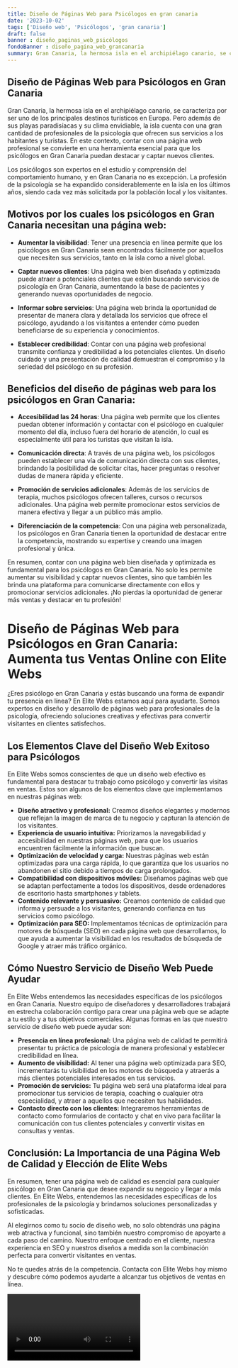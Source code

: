 ```yaml
---
title: Diseño de Páginas Web para Psicólogos en gran canaria
date: '2023-10-02'
tags: ['Diseño web', 'Psicólogos', 'gran canaria']
draft: false
banner : diseño_paginas_web_psicólogos
fondoBanner : diseño_pagina_web_grancanaria
summary: Gran Canaria, la hermosa isla en el archipiélago canario, se caracteriza por ser uno de los principales destinos turísticos en Europa. Pero además de sus playas paradisíacas y su clima envidiable, la isla cuenta con una gran cantidad de profesionales de la psicología que ofrecen sus servicios a los habitantes y turistas. En este contexto, contar con una página web profesional se convierte en una herramienta esencial para que los psicólogos en Gran Canaria puedan destacar y captar nuevos clientes.
---
```


## Diseño de Páginas Web para Psicólogos en Gran Canaria

Gran Canaria, la hermosa isla en el archipiélago canario, se caracteriza por ser uno de los principales destinos turísticos en Europa. Pero además de sus playas paradisíacas y su clima envidiable, la isla cuenta con una gran cantidad de profesionales de la psicología que ofrecen sus servicios a los habitantes y turistas. En este contexto, contar con una página web profesional se convierte en una herramienta esencial para que los psicólogos en Gran Canaria puedan destacar y captar nuevos clientes.

Los psicólogos son expertos en el estudio y comprensión del comportamiento humano, y en Gran Canaria no es excepción. La profesión de la psicología se ha expandido considerablemente en la isla en los últimos años, siendo cada vez más solicitada por la población local y los visitantes.

## Motivos por los cuales los psicólogos en Gran Canaria necesitan una página web:

- **Aumentar la visibilidad**: Tener una presencia en línea permite que los psicólogos en Gran Canaria sean encontrados fácilmente por aquellos que necesiten sus servicios, tanto en la isla como a nivel global.

- **Captar nuevos clientes**: Una página web bien diseñada y optimizada puede atraer a potenciales clientes que estén buscando servicios de psicología en Gran Canaria, aumentando la base de pacientes y generando nuevas oportunidades de negocio.

- **Informar sobre servicios**: Una página web brinda la oportunidad de presentar de manera clara y detallada los servicios que ofrece el psicólogo, ayudando a los visitantes a entender cómo pueden beneficiarse de su experiencia y conocimientos.

- **Establecer credibilidad**: Contar con una página web profesional transmite confianza y credibilidad a los potenciales clientes. Un diseño cuidado y una presentación de calidad demuestran el compromiso y la seriedad del psicólogo en su profesión.

## Beneficios del diseño de páginas web para los psicólogos en Gran Canaria:

- **Accesibilidad las 24 horas**: Una página web permite que los clientes puedan obtener información y contactar con el psicólogo en cualquier momento del día, incluso fuera del horario de atención, lo cual es especialmente útil para los turistas que visitan la isla.

- **Comunicación directa**: A través de una página web, los psicólogos pueden establecer una vía de comunicación directa con sus clientes, brindando la posibilidad de solicitar citas, hacer preguntas o resolver dudas de manera rápida y eficiente.

- **Promoción de servicios adicionales**: Además de los servicios de terapia, muchos psicólogos ofrecen talleres, cursos o recursos adicionales. Una página web permite promocionar estos servicios de manera efectiva y llegar a un público más amplio.

- **Diferenciación de la competencia**: Con una página web personalizada, los psicólogos en Gran Canaria tienen la oportunidad de destacar entre la competencia, mostrando su expertise y creando una imagen profesional y única.

En resumen, contar con una página web bien diseñada y optimizada es fundamental para los psicólogos en Gran Canaria. No solo les permite aumentar su visibilidad y captar nuevos clientes, sino que también les brinda una plataforma para comunicarse directamente con ellos y promocionar servicios adicionales. ¡No pierdas la oportunidad de generar más ventas y destacar en tu profesión!

<GifSeo />

<Cta />

# Diseño de Páginas Web para Psicólogos en Gran Canaria: Aumenta tus Ventas Online con Elite Webs

¿Eres psicólogo en Gran Canaria y estás buscando una forma de expandir tu presencia en línea? En Elite Webs estamos aquí para ayudarte. Somos expertos en diseño y desarrollo de páginas web para profesionales de la psicología, ofreciendo soluciones creativas y efectivas para convertir visitantes en clientes satisfechos.

## Los Elementos Clave del Diseño Web Exitoso para Psicólogos

En Elite Webs somos conscientes de que un diseño web efectivo es fundamental para destacar tu trabajo como psicólogo y convertir las visitas en ventas. Estos son algunos de los elementos clave que implementamos en nuestras páginas web:

- **Diseño atractivo y profesional:** Creamos diseños elegantes y modernos que reflejan la imagen de marca de tu negocio y capturan la atención de los visitantes.
- **Experiencia de usuario intuitiva:** Priorizamos la navegabilidad y accesibilidad en nuestras páginas web, para que los usuarios encuentren fácilmente la información que buscan.
- **Optimización de velocidad y carga:** Nuestras páginas web están optimizadas para una carga rápida, lo que garantiza que los usuarios no abandonen el sitio debido a tiempos de carga prolongados.
- **Compatibilidad con dispositivos móviles:** Diseñamos páginas web que se adaptan perfectamente a todos los dispositivos, desde ordenadores de escritorio hasta smartphones y tablets.
- **Contenido relevante y persuasivo:** Creamos contenido de calidad que informa y persuade a los visitantes, generando confianza en tus servicios como psicólogo.
- **Optimización para SEO:** Implementamos técnicas de optimización para motores de búsqueda (SEO) en cada página web que desarrollamos, lo que ayuda a aumentar la visibilidad en los resultados de búsqueda de Google y atraer más tráfico orgánico.

## Cómo Nuestro Servicio de Diseño Web Puede Ayudar

En Elite Webs entendemos las necesidades específicas de los psicólogos en Gran Canaria. Nuestro equipo de diseñadores y desarrolladores trabajará en estrecha colaboración contigo para crear una página web que se adapte a tu estilo y a tus objetivos comerciales. Algunas formas en las que nuestro servicio de diseño web puede ayudar son:

- **Presencia en línea profesional:** Una página web de calidad te permitirá presentar tu práctica de psicología de manera profesional y establecer credibilidad en línea.
- **Aumento de visibilidad:** Al tener una página web optimizada para SEO, incrementarás tu visibilidad en los motores de búsqueda y atraerás a más clientes potenciales interesados ​​en tus servicios.
- **Promoción de servicios:** Tu página web será una plataforma ideal para promocionar tus servicios de terapia, coaching o cualquier otra especialidad, y atraer a aquellos que necesiten tus habilidades.
- **Contacto directo con los clientes:** Integraremos herramientas de contacto como formularios de contacto y chat en vivo para facilitar la comunicación con tus clientes potenciales y convertir visitas en consultas y ventas.

## Conclusión: La Importancia de una Página Web de Calidad y Elección de Elite Webs

En resumen, tener una página web de calidad es esencial para cualquier psicólogo en Gran Canaria que desee expandir su negocio y llegar a más clientes. En Elite Webs, entendemos las necesidades específicas de los profesionales de la psicología y brindamos soluciones personalizadas y sofisticadas.

Al elegirnos como tu socio de diseño web, no solo obtendrás una página web atractiva y funcional, sino también nuestro compromiso de apoyarte a cada paso del camino. Nuestro enfoque centrado en el cliente, nuestra experiencia en SEO y nuestros diseños a medida son la combinación perfecta para convertir visitantes en ventas.

No te quedes atrás de la competencia. Contacta con Elite Webs hoy mismo y descubre cómo podemos ayudarte a alcanzar tus objetivos de ventas en línea.

<Video />

<CtaBot job='Psicólogos' city='gran canaria'/>

<Gmaps query='gran canaria+españa+maps' />